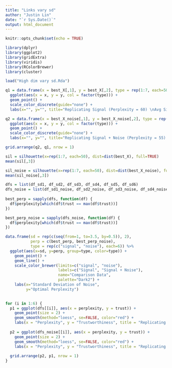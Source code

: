 ```yaml
---
title: "Links vary sd"
author: "Justin Lin"
date: "`r Sys.Date()`"
output: html_document
---
```


```r
knitr::opts_chunk$set(echo = TRUE)

library(dplyr)
library(ggplot2)
library(gridExtra)
library(viridis)
library(RColorBrewer)
library(cluster)

load("High dim vary sd.Rda")
```

```r
q1 = data.frame(x = best_X[,1], y = best_X[,2], type = rep(1:7, each=50)) %>%
  ggplot(aes(x = x, y = y, col = factor(type))) + 
  geom_point() +
  scale_color_discrete(guide="none") +
  labs(x="", y="", title="Replicating Signal (Perplexity = 60) \nAvg Silhouette Width = 0.178")

q2 = data.frame(x = best_X_noise[,1], y = best_X_noise[,2], type = rep(1:7, each=50)) %>%
  ggplot(aes(x = x, y = y, col = factor(type))) + 
  geom_point() +
  scale_color_discrete(guide="none") +
  labs(x="", y="", title="Replicating Signal + Noise (Perplexity = 55) \nAvg Silhouette Width = 0.121")

grid.arrange(q2, q1, nrow = 1)
```

```r
sil = silhouette(x=rep(1:7, each=50), dist=dist(best_X), full=TRUE)
mean(sil[,3])

sil_noise = silhouette(x=rep(1:7, each=50), dist=dist(best_X_noise), full=TRUE)
mean(sil_noise[,3])
```


```r
dfs = list(df_sd1, df_sd2, df_sd3, df_sd4, df_sd5, df_sd6)
dfs_noise = list(df_sd1_noise, df_sd2_noise, df_sd3_noise, df_sd4_noise, df_sd5_noise, df_sd6_noise)
  
best_perp = sapply(dfs, function(df) {
  df$perplexity[which(df$trust == max(df$trust))]
})

best_perp_noise = sapply(dfs_noise, function(df) {
  df$perplexity[which(df$trust == max(df$trust))]
})

data.frame(sd = rep(c(seq(from=1, to=3.5, by=0.5)), 2),
           perp = c(best_perp, best_perp_noise),
           type = rep(c("signal", "noise"), each=6)) %>%
  ggplot(aes(x=sd, y=perp, group=type, color=type)) +
    geom_point() +
    geom_line() +
    scale_color_brewer(limits=c("signal", "noise"), 
                       labels=c("Signal", "Signal + Noise"), 
                       name="Comparison Data",
                       palette="Dark2") +
    labs(x="Standard Deviation of Noise",
         y="Optimal Perplexity")
    
```

```r
for (i in 1:6) {
  p1 = ggplot(dfs[[i]], aes(x = perplexity, y = trust)) + 
    geom_point(size = 2) +
    geom_smooth(method="loess", se=FALSE, color="red") +
    labs(x = "Perplexity", y = "Trustworthiness", title = "Replicating Signal")
  
  p2 = ggplot(dfs_noise[[i]], aes(x = perplexity, y = trust)) + 
    geom_point(size = 2) +
    geom_smooth(method="loess", se=FALSE, color="red") +
    labs(x = "Perplexity", y = "Trustworthiness", title = "Replicating Signal + Noise")
  
  grid.arrange(p2, p1, nrow = 1)
}
```



